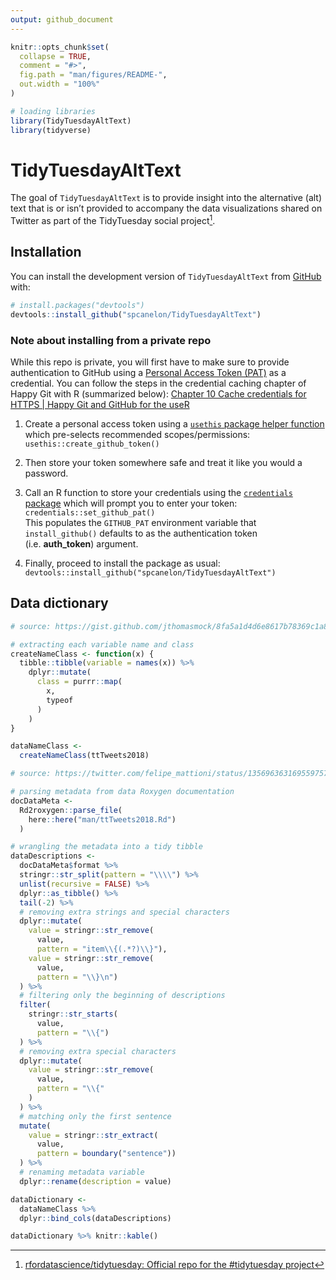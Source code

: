 ```yaml
---
output: github_document
---
```


<!-- README.md is generated from README.Rmd. Please edit that file -->

```r
knitr::opts_chunk$set(
  collapse = TRUE,
  comment = "#>",
  fig.path = "man/figures/README-",
  out.width = "100%"
)

# loading libraries
library(TidyTuesdayAltText)
library(tidyverse)
```

# TidyTuesdayAltText

<!-- badges: start -->
<!-- badges: end -->

The goal of `TidyTuesdayAltText` is to provide insight into the alternative (alt) text that is or isn't provided to accompany the data visualizations shared on Twitter as part of the TidyTuesday social project^[[rfordatascience/tidytuesday: Official repo for the #tidytuesday project](https://github.com/rfordatascience/tidytuesday#a-weekly-social-data-project-in-r)].

## Installation
<!--
You can install the released version of TidyTuesdayAltText from [CRAN](https://CRAN.R-project.org) with:

``` r
install.packages("TidyTuesdayAltText")
```
-->
You can install the development version of `TidyTuesdayAltText` from [GitHub](https://github.com/) with:

``` r
# install.packages("devtools")
devtools::install_github("spcanelon/TidyTuesdayAltText")
```
### Note about installing from a private repo

While this repo is private, you will first have to make sure to provide authentication to GitHub using a [Personal Access Token (PAT)](https://docs.github.com/en/github/authenticating-to-github/creating-a-personal-access-token) as a credential. You can follow the steps in the credential caching chapter of Happy Git with R (summarized below): [Chapter 10 Cache credentials for HTTPS | Happy Git and GitHub for the useR](https://happygitwithr.com/credential-caching.html)

1. Create a personal access token using a [`usethis` package helper function](https://usethis.r-lib.org/reference/create_github_token.html) which pre-selects recommended scopes/permissions: `usethis::create_github_token()`

1. Then store your token somewhere safe and treat it like you would a password.

1. Call an R function to store your credentials using the [`credentials` package](https://docs.ropensci.org/credentials/) which will prompt you to enter your token: `credentials::set_github_pat()`<br>
This populates the `GITHUB_PAT` environment variable that `install_github()` defaults to as the authentication token (i.e. **auth_token**) argument.

1. Finally, proceed to install the package as usual: `devtools::install_github("spcanelon/TidyTuesdayAltText")`

## Data dictionary

```r
# source: https://gist.github.com/jthomasmock/8fa5a1d4d6e8617b78369c1a8fccc850

# extracting each variable name and class
createNameClass <- function(x) {
  tibble::tibble(variable = names(x)) %>%
    dplyr::mutate(
      class = purrr::map(
        x,
        typeof
      )
    )
}

dataNameClass <-
  createNameClass(ttTweets2018)

# source: https://twitter.com/felipe_mattioni/status/1356963631695597570/photo/1

# parsing metadata from data Roxygen documentation
docDataMeta <-
  Rd2roxygen::parse_file(
    here::here("man/ttTweets2018.Rd")
  )

# wrangling the metadata into a tidy tibble
dataDescriptions <-
  docDataMeta$format %>%
  stringr::str_split(pattern = "\\\\") %>%
  unlist(recursive = FALSE) %>%
  dplyr::as_tibble() %>%
  tail(-2) %>%
  # removing extra strings and special characters
  dplyr::mutate(
    value = stringr::str_remove(
      value,
      pattern = "item\\{(.*?)\\}"),
    value = stringr::str_remove(
      value,
      pattern = "\\}\n")
  ) %>%
  # filtering only the beginning of descriptions
  filter(
    stringr::str_starts(
      value, 
      pattern = "\\{")
  ) %>%
  # removing extra special characters
  dplyr::mutate(
    value = stringr::str_remove(
      value,
      pattern = "\\{"
    )
  ) %>%
  # matching only the first sentence
  mutate(
    value = stringr::str_extract(
      value, 
      pattern = boundary("sentence"))
  ) %>%
  # renaming metadata variable
  dplyr::rename(description = value)

dataDictionary <-
  dataNameClass %>%
  dplyr::bind_cols(dataDescriptions)

dataDictionary %>% knitr::kable()
```

<!--
## Example


This is a basic example which shows you how to solve a common problem:

```r
library(TidyTuesdayAltText)
## basic example code
```

What is special about using `README.Rmd` instead of just `README.md`? You can include R chunks like so:

```r
summary(cars)
```

You'll still need to render `README.Rmd` regularly, to keep `README.md` up-to-date. `devtools::build_readme()` is handy for this. You could also use GitHub Actions to re-render `README.Rmd` every time you push. An example workflow can be found here: <https://github.com/r-lib/actions/tree/master/examples>.

You can also embed plots, for example:

```r
plot(pressure)
```

In that case, don't forget to commit and push the resulting figure files, so they display on GitHub and CRAN.
-->
